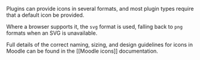 Plugins can provide icons in several formats, and most plugin types require that a default icon be provided.

Where a browser supports it, the `svg` format is used, falling back to `png` formats when an SVG is unavailable.

Full details of the correct naming, sizing, and design guidelines for icons in Moodle can be found in the [[Moodle icons]] documentation.
